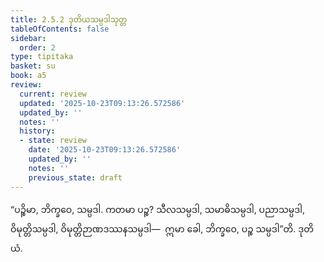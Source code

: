 ```yaml
---
title: 2.5.2 ဒုတိယသမ္ပဒါသုတ္တ
tableOfContents: false
sidebar:
  order: 2
type: tipitaka
basket: su
book: a5
review:
  current: review
  updated: '2025-10-23T09:13:26.572586'
  updated_by: ''
  notes: ''
  history:
  - state: review
    date: '2025-10-23T09:13:26.572586'
    updated_by: ''
    notes: ''
    previous_state: draft
---
```



<ReviewStatus review={frontmatter.review} showDetails={true} />

<HypothesisAnnotation frontmatter={frontmatter} />

<DynamicBreadcrumb />

<Division number="92" book="a5" e="ch" v="16" p="104">

<Paragraph number="575" book="a5">
“ပဉ္စိမာ, ဘိက္ခဝေ, သမ္ပဒါ. ကတမာ ပဉ္စ? သီလသမ္ပဒါ, သမာဓိသမ္ပဒါ, ပညာသမ္ပဒါ, ဝိမုတ္တိသမ္ပဒါ, ဝိမုတ္တိဉာဏဒဿနသမ္ပဒါ—  ဣမာ ခေါ, ဘိက္ခဝေ, ပဉ္စ သမ္ပဒါ”တိ.

</Paragraph>
</Division>

<Paragraph number="576" type="center" book="a5">
ဒုတိယံ.
</Paragraph>